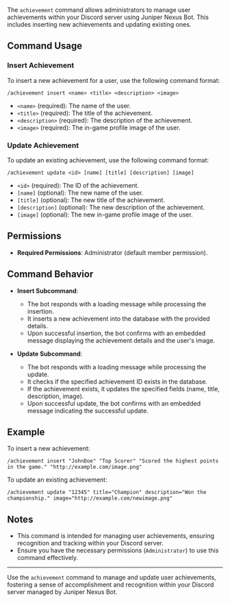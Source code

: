 The `achievement` command allows administrators to manage user achievements within your Discord server using Juniper Nexus Bot. This includes inserting new achievements and updating existing ones.

## Command Usage

### Insert Achievement

To insert a new achievement for a user, use the following command format:

```
/achievement insert <name> <title> <description> <image>
```

-   `<name>` (required): The name of the user.
-   `<title>` (required): The title of the achievement.
-   `<description>` (required): The description of the achievement.
-   `<image>` (required): The in-game profile image of the user.

### Update Achievement

To update an existing achievement, use the following command format:

```
/achievement update <id> [name] [title] [description] [image]
```

-   `<id>` (required): The ID of the achievement.
-   `[name]` (optional): The new name of the user.
-   `[title]` (optional): The new title of the achievement.
-   `[description]` (optional): The new description of the achievement.
-   `[image]` (optional): The new in-game profile image of the user.

## Permissions

-   **Required Permissions**: Administrator (default member permission).

## Command Behavior

-   **Insert Subcommand**:

    -   The bot responds with a loading message while processing the insertion.
    -   It inserts a new achievement into the database with the provided details.
    -   Upon successful insertion, the bot confirms with an embedded message displaying the achievement details and the user's image.

-   **Update Subcommand**:
    -   The bot responds with a loading message while processing the update.
    -   It checks if the specified achievement ID exists in the database.
    -   If the achievement exists, it updates the specified fields (name, title, description, image).
    -   Upon successful update, the bot confirms with an embedded message indicating the successful update.

## Example

To insert a new achievement:

```
/achievement insert "JohnDoe" "Top Scorer" "Scored the highest points in the game." "http://example.com/image.png"
```

To update an existing achievement:

```
/achievement update "12345" title="Champion" description="Won the championship." image="http://example.com/newimage.png"
```

## Notes

-   This command is intended for managing user achievements, ensuring recognition and tracking within your Discord server.
-   Ensure you have the necessary permissions (`Administrator`) to use this command effectively.

---

Use the `achievement` command to manage and update user achievements, fostering a sense of accomplishment and recognition within your Discord server managed by Juniper Nexus Bot.

